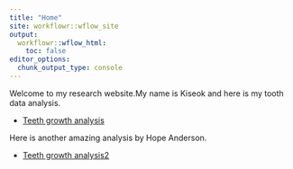```yaml
---
title: "Home"
site: workflowr::wflow_site
output:
  workflowr::wflow_html:
    toc: false
editor_options:
  chunk_output_type: console
---
```


Welcome to my research website.My name is Kiseok and here is my tooth data analysis.

* [Teeth growth analysis](teeth.html)

Here is another amazing analysis by Hope Anderson.

* [Teeth growth analysis2](https://hdanderson.github.io/myproject_reproducibility/)

